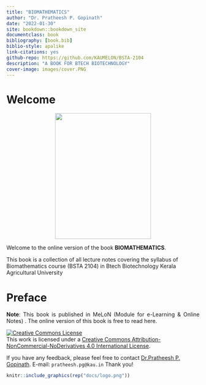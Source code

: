 ---
title: "BIOMATHEMATICS"
author: "Dr. Pratheesh P. Gopinath"
date: "2022-01-30"
site: bookdown::bookdown_site
documentclass: book
bibliography: [book.bib]
biblio-style: apalike
link-citations: yes
github-repo: https://github.com/KAUMELON/BSTA-2104
description: "A BOOK FOR BTECH BIOTECHNOLOGY"
cover-image: images/cover.PNG
---  
 

# Welcome {-} 
<p style="text-align: center;"><a href="https://coavellayani.kau.in/people/dr-pratheesh-p-gopinath"><img src="images/cover.png" class="cover" width="250" height="328"/></a></p>  
Welcome to the online version of the book **BIOMATHEMATICS**.  
<p>This book is a collection of all lecture notes covering the syllabus of Biomathematics course  (BSTA 2104) in Btech Biotechnology Kerala Agricultural University </p> 



# Preface {-}  
<p style="text-align: justify;">
</p>  
<p style="text-align: justify;"> **Note**: This book is published in MeLoN (Module for e-Learning & Online Notes) . The online version of this book is free to read here.</p> 
````{=html}
<a rel="license" href="http://creativecommons.org/licenses/by-nc-nd/4.0/"><img alt="Creative Commons License" style="border-width:0" src="https://i.creativecommons.org/l/by-nc-nd/4.0/88x31.png" /></a><br />This work is licensed under a <a rel="license" href="http://creativecommons.org/licenses/by-nc-nd/4.0/">Creative Commons Attribution-NonCommercial-NoDerivatives 4.0 International License</a>.
````
<p>If you have any feedback, please feel free to contact [Dr.Pratheesh P. Gopinath](https://coavellayani.kau.in/people/dr-pratheesh-p-gopinath). E-mail: `pratheesh.pg@kau.in` Thank you!</p>  

```{r logo, echo=FALSE,out.width="30%", fig.align='center'}
knitr::include_graphics(rep("docs/logo.png"))
```


